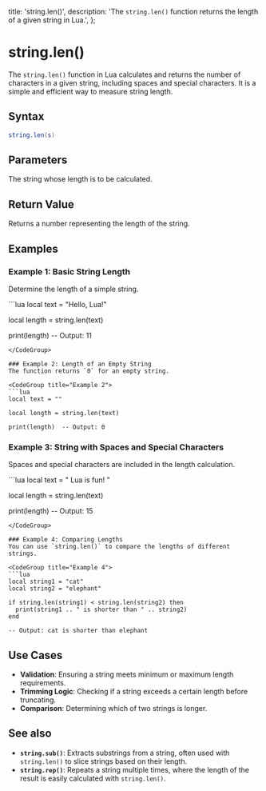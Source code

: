   title: 'string.len()',
  description: 'The `string.len()` function returns the length of a given string in Lua.',
};

# string.len()

The `string.len()` function in Lua calculates and returns the number of characters in a given string, including spaces and special characters. It is a simple and efficient way to measure string length.

## Syntax

```lua
string.len(s)
```

## Parameters

<Properties>
  <Property name="s" type="string">
    The string whose length is to be calculated.
  </Property>
</Properties>

## Return Value
Returns a number representing the length of the string.

## Examples

### Example 1: Basic String Length
Determine the length of a simple string.

<CodeGroup title="Example 1">
```lua
local text = "Hello, Lua!"

local length = string.len(text)

print(length)  -- Output: 11
```
</CodeGroup>

### Example 2: Length of an Empty String
The function returns `0` for an empty string.

<CodeGroup title="Example 2">
```lua
local text = ""

local length = string.len(text)

print(length)  -- Output: 0
```
</CodeGroup>

### Example 3: String with Spaces and Special Characters
Spaces and special characters are included in the length calculation.

<CodeGroup title="Example 3">
```lua
local text = "  Lua is fun!  "

local length = string.len(text)

print(length)  -- Output: 15
```
</CodeGroup>

### Example 4: Comparing Lengths
You can use `string.len()` to compare the lengths of different strings.

<CodeGroup title="Example 4">
```lua
local string1 = "cat"
local string2 = "elephant"

if string.len(string1) < string.len(string2) then
  print(string1 .. " is shorter than " .. string2)
end

-- Output: cat is shorter than elephant
```
</CodeGroup>

## Use Cases
- **Validation**: Ensuring a string meets minimum or maximum length requirements.
- **Trimming Logic**: Checking if a string exceeds a certain length before truncating.
- **Comparison**: Determining which of two strings is longer.

## See also
- **`string.sub()`**: Extracts substrings from a string, often used with `string.len()` to slice strings based on their length.
- **`string.rep()`**: Repeats a string multiple times, where the length of the result is easily calculated with `string.len()`.

